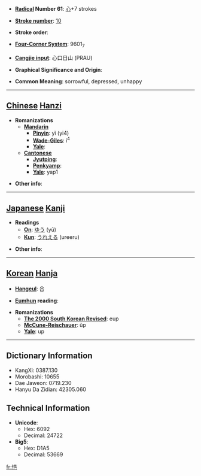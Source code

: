 * '''[[Wiktionary:Chinese radical index| Radical]] Number 61''': [[Wiktionary:Chinese radical index 心|心]]+7 strokes

* '''[[Wiktionary:Chinese total strokes index|Stroke number]]''': [[Wiktionary:Chinese total strokes index 10|10]]

* '''Stroke order''': 

* '''[[Wiktionary:Chinese four corner index|Four-Corner System]]''': 9601<sub>7</sub>

* '''[[Wiktionary:Chinese Cangjie index|Cangjie input]]''': 心口日山 (PRAU)

* '''Graphical Significance and Origin''': 

* '''Common Meaning''': sorrowful, depressed, unhappy

----

== [[Chinese]] [[Hanzi]] ==

* '''Romanizations'''
** '''[[Mandarin]]'''
*** '''[[Pinyin]]''': yì (yi4)
*** '''[[Wade-Giles]]''': i<sup>4</sup>
*** '''[[Yale]]''': 
** '''[[Cantonese]]'''
*** '''[[Jyutping]]''':
*** '''[[Penkyamp]]''': 
*** '''[[Yale]]''': yap1

* '''Other info''': 

----

== [[Japanese]] [[Kanji]] ==

* '''Readings'''
** '''[[On]]''': [[ゆう]] (yū)
** '''[[Kun]]''': [[うれえる]] (ureeru)

* '''Other info''':  

----

== [[Korean]] [[Hanja]] ==

* '''[[Hangeul]]''': 읍

* '''[[Eumhun]] reading''': 

* '''Romanizations'''
** '''[[The 2000 South Korean Revised Romanization|The 2000 South Korean Revised]]''': eup
** '''[[McCune-Reischauer]]''': ŭp
** '''[[Yale]]''': up

----

== Dictionary Information ==

* KangXi: 0387.130
* Morobashi: 10655
* Dae Jaweon: 0719.230
* Hanyu Da Zidian: 42305.060

== Technical Information ==

* '''Unicode''':
** Hex: 6092
** Decimal: 24722
* '''Big5''':
** Hex: D1A5
** Decimal: 53669

[[fr:悒]]